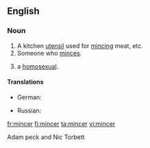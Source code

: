 ==English==

===Noun===
{{en-noun}}

# A kitchen [[utensil]] used for [[mince|mincing]] meat, etc.
# Someone who [[mince|minces]].
# {{UK|slang|derogatory}} a [[homosexual]].

====Translations====
{{top}}
* German: {{t|de|Fleischwolf|m}}
{{mid}}
* Russian: {{t|ru|мясорубка|f|tr=m'asorúbka|sc=Cyrl}}
{{bottom}}

[[fr:mincer]]
[[fi:mincer]]
[[ta:mincer]]
[[vi:mincer]]


Adam peck and Nic Torbett